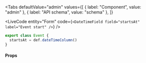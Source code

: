 
<Tabs
  defaultValue="admin"
  values={[
    { label: "Component", value: "admin" },
    { label: "API schema", value: "schema" },
  ]}
>
  <TabItem value="admin">

<LiveCode
  entity="Form"
  code={`<DateTimeField field="startsAt" label="Event start" />`}
/>

  </TabItem>
  <TabItem value="schema">

```ts
export class Event {
  startsAt = def.dateTimeColumn()
}
```

  </TabItem>
</Tabs>

#### Props

<PropsTable>
  <SharedProps.field required />
  <SharedProps.label required />
</PropsTable>
